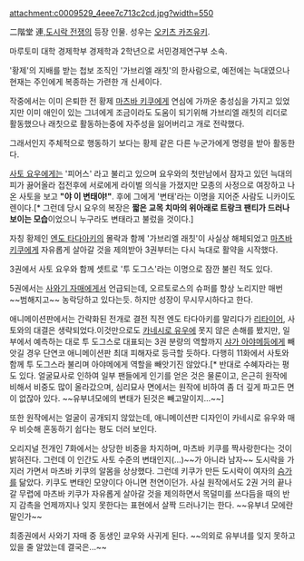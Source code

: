 attachment:c0009529_4eee7c713c2cd.jpg?width=550

二階堂 連,[[도시락 전쟁]]의 등장 인물. 성우는 [[오키츠 카즈유키]].

마루토미 대학 경제학부 경제학과 2학년으로 서민경제연구부 소속. 

'황제'의 지배를 받는 첩보 조직인 '가브리엘 래칫'의 한사람으로, 예전에는 늑대였으나 현재는 주인에게 복종하는 가련한 개 신세이다.

작중에서는 이미 은퇴한 전 황제 [[마츠바 키쿠]]에게 연심에 가까운 충성심을 가지고 있었지만 이미 애인이 있는 그녀에게 조금이라도 도움이 되기위해 가브리엘 래칫의 리더로 활동했으나 래칫으로 활동하는중에 자주성을 잃어버리고 개로 전락했다.

그래서인지 주체적으로 행동하기 보다는 황제 같은 다른 누군가에게 명령을 받아 활동한다.

[[사토 요우]]에게는 '피어스' 라고 불리고 있으며 요우와의 첫만남에서 잠자고 있던 늑대의 피가 끓어올라 접전후에 서로에게 라이벌 의식을 가졌지만 모종의 사정으로  여장하고 나온 사토을 보고 '''"야 이 변태야!"'''. 후에 그에게 '변태'라는 이명을 지어준 사람도 니카이도 렌이다.[* 그런데 당시 요우의 복장은 '''짧은 교목 치마의 위아래로 트랑크 팬티가 드러나보이는 모습'''이었으니 누구라도 변태라고 불렀을 것이다.]

자칭 황제인 [[엔도 타다아키]]의 몰락과 함께 '가브리엘 래칫'이 사실상 해체되었고 [[마츠바 키쿠]]에게 자유롭게 살아갈 것을 제의받아 3권부터는 다시 늑대로 활약을 시작했다. 

3권에서 사토 요우와 함께 셋트로 '투 도그스'라는 이명으로 잠깐 불린 적도 있다.

5권에서는 [[사와기 자매]]에게서 언급되는데, 오르토로스의 슈퍼를 항상 노리지만 매번 ~~범해지고~~ 농락당하고 있다는듯. 하지만 성장이 무시무시하다고 한다.

애니메이션판에서는 간략화된 전개로 결전 직전 엔도 타다아키를 말리다가 [[리타이어]], 사토와의 대결은 생략되었다.이것만으로도 [[카네시로 유우]]에 못지 않은 손해를 봤지만, 일부에서 예측하는 대로 투 도그스로 대표되는 3권 분량의 역할까지 [[샤가 아야메]]등에게 빼앗길 경우 단연코 애니메이션판 최대 피해자로 등극할 듯하다. 다행히 11화에서 사토와 함께 투 도그스라 불리며 아야메에게 역할을 빼앗기진 않았다.[* 반대로 수혜자라는 평도 있다. 얼굴묘사로 인하여 일부 팬들에게 인기를 얻은 것은 물론이고, 은근히 원작에 비해서 비중도 많이 올라갔으며, 심리묘사 면에서는 원작에 비하여 좀 더 깊게 파고든 면이 없잖아 있다. ~~유부녀모에의 변태가 된것은 빼고말이지...~~]

또한 원작에서는 얼굴이 공개되지 않았는데, 애니메이션판 디자인이 카네시로 유우와 매우 비슷해 혼동하기 쉽다는 평도 더러 보인다.

오리지널 전개인 7화에서는 상당한 비중을 차지하며, 마츠바 키쿠를 짝사랑한다는 것이 밝혀진다. 그런데 이 인간도 사토 수준의 변태인지(...)~~가 아니라 남자~~ 도시락을 가지러 가면서 마츠바 키쿠의 알몸을 상상했다. 그런데 키쿠가 만든 도시락이 여자의 [[슴가]]를 닮았다. 키쿠도 변태인 모양이다 아니면 천연이던가. 사실 원작에서도 2권 거의 끝나갈 무렵에 마츠바 키쿠가 자유롭게 살아갈 것을 제의하면서 목덜미를 쓰다듬을 때의 반지 감촉을 언제까지나 잊지 못한다는 표현에서 살짝 드러나기는 한다. ~~유부녀 모에란 말인가~~

최종권에서 사와기 자매 중 동생인 쿄우와 사귀게 된다. ~~의외로 유부녀를 잊지 못하고 있을 줄 알았는데 결국은...~~
